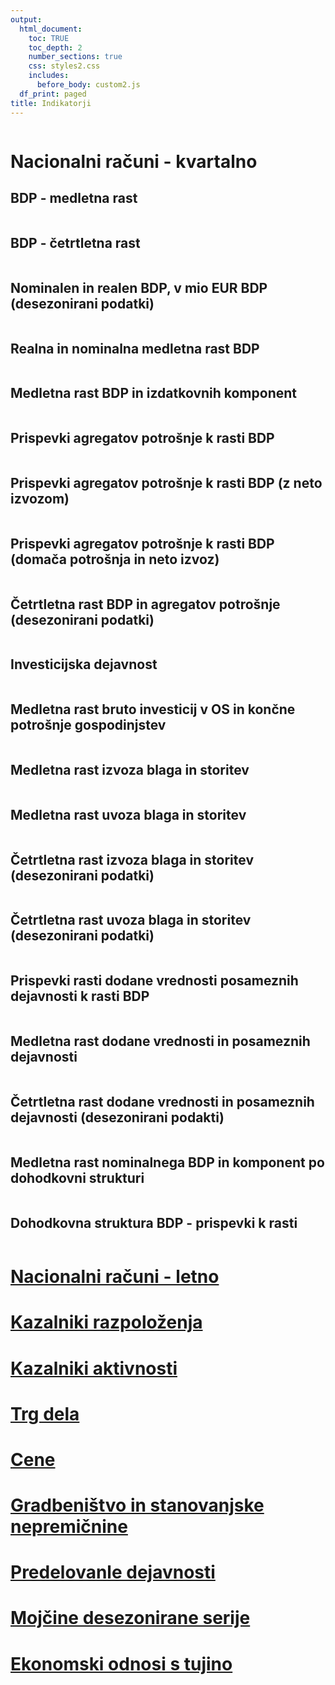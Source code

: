 ```yaml
---
output:
  html_document:
    toc: TRUE
    toc_depth: 2
    number_sections: true
    css: styles2.css
    includes:
      before_body: custom2.js
  df_print: paged
title: Indikatorji
---
```


```r
```

# Nacionalni računi - kvartalno {#NacionalniKvartalno}

## BDP - medletna rast

```r
```

## BDP - četrtletna rast

```r
```

## Nominalen in realen BDP, v mio EUR BDP (desezonirani podatki)
```r
```

## Realna in nominalna medletna rast BDP
```r
```


## Medletna rast BDP in izdatkovnih komponent
```r
```

## Prispevki agregatov potrošnje k rasti BDP
```r
```
## Prispevki agregatov potrošnje k rasti BDP (z neto izvozom)
```r
```

## Prispevki agregatov potrošnje k rasti BDP (domača potrošnja in neto izvoz)
```r
```


## Četrtletna rast BDP in agregatov potrošnje (desezonirani podatki)
```r
```

## Investicijska dejavnost
```r
```


## Medletna rast bruto investicij v OS in končne potrošnje gospodinjstev
```r
```


## Medletna rast izvoza blaga in storitev
```r
```

## Medletna rast uvoza blaga in storitev
```r
```

## Četrtletna rast izvoza blaga in storitev (desezonirani podatki)
```r
```

## Četrtletna rast uvoza blaga in storitev (desezonirani podatki)
```r
```

## Prispevki rasti dodane vrednosti posameznih dejavnosti k rasti BDP
```r
```

## Medletna rast dodane vrednosti in posameznih dejavnosti
```r
```

## Četrtletna rast dodane vrednosti in posameznih dejavnosti (desezonirani podakti)
```r
```

## Medletna rast nominalnega BDP in komponent po dohodkovni strukturi
```r
```

## Dohodkovna struktura BDP - prispevki k rasti
```r
```


# [Nacionalni računi - letno](02-nacionalni_letno.html#NacionalniLetno)
# [Kazalniki razpoloženja](03-kazalniki_razpolozenja.html#KazalnikiRazpolozenja)
# [Kazalniki aktivnosti](04-kazalniki_aktivnosti.html#KazalnikiAktivnosti)
# [Trg dela](05-trg_dela.html#TrgDela)
# [Cene](06-cene.html#Cene)
# [Gradbeništvo in stanovanjske nepremičnine](07-gradbenistvo.html#Gradbenistvo)
# [Predelovanle dejavnosti](08-predelovalne_dejavnosti.html#PredelovalneDejavnosti)
# [Mojčine desezonirane serije](09-mojca.html#Mojca)
# [Ekonomski odnosi s tujino](10-tujina.html#Tujina)


